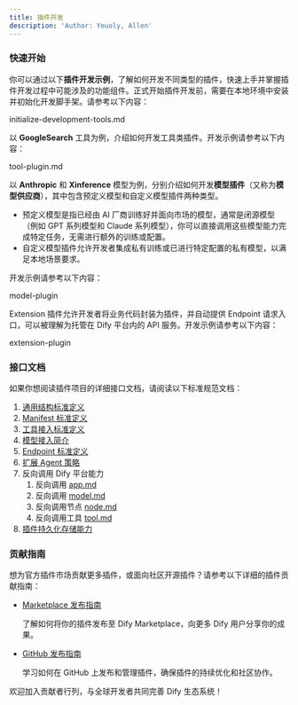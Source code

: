 ```yaml
---
title: 插件开发
description: 'Author: Yeuoly, Allen'
---
```



### 快速开始

你可以通过以下**插件开发示例**，了解如何开发不同类型的插件，快速上手并掌握插件开发过程中可能涉及的功能组件。正式开始插件开发前，需要在本地环境中安装并初始化开发脚手架。请参考以下内容：

<Card title="初始化开发工具" icon="link" href="./initialize-development-tools">
  initialize-development-tools.md
</Card>

以 **GoogleSearch** 工具为例，介绍如何开发工具类插件。开发示例请参考以下内容：

<Card title="工具插件" icon="link" href="tool-plugin">
  tool-plugin.md
</Card>

以 **Anthropic** 和 **Xinference** 模型为例，分别介绍如何开发**模型插件**（又称为**模型供应商**），其中包含预定义模型和自定义模型插件两种类型。

* 预定义模型是指已经由 AI 厂商训练好并面向市场的模型，通常是闭源模型（例如 GPT 系列模型和 Claude 系列模型），你可以直接调用这些模型能力完成特定任务，无需进行额外的训练或配置。
* 自定义模型插件允许开发者集成私有训练或已进行特定配置的私有模型，以满足本地场景要求。

开发示例请参考以下内容：

<Card title="模型插件" icon="link" href="model-plugin/README">
  model-plugin
</Card>

Extension 插件允许开发者将业务代码封装为插件，并自动提供 Endpoint 请求入口，可以被理解为托管在 Dify 平台内的 API 服务。开发示例请参考以下内容：

<Card title="扩展插件" icon="link" href="extension-plugin">
  extension-plugin
</Card>

### 接口文档

如果你想阅读插件项目的详细接口文档，请阅读以下标准规范文档：

1. [通用结构标准定义](../../schema-definition/general-specifications)
2. [Manifest 标准定义](../../schema-definition/manifest)
3. [工具接入标准定义](../../schema-definition/tool)
4. [模型接入简介](../../schema-definition/model/)
5. [Endpoint 标准定义](../../schema-definition/endpoint)
6. [扩展 Agent 策略](../../schema-definition/agent)
7. 反向调用 Dify 平台能力
   1. 反向调用 [app.md](../../schema-definition/reverse-invocation-of-the-dify-service/app)
   2. 反向调用 [model.md](../../schema-definition/reverse-invocation-of-the-dify-service/model)
   3. 反向调用节点 [node.md](../../schema-definition/reverse-invocation-of-the-dify-service/node)
   4. 反向调用工具 [tool.md](../../schema-definition/reverse-invocation-of-the-dify-service/tool)
8. [插件持久化存储能力](../../schema-definition/persistent-storage)

### 贡献指南

想为官方插件市场贡献更多插件，或面向社区开源插件？请参考以下详细的插件贡献指南：

*   [Marketplace 发布指南](../../publish-plugins/publish-to-dify-marketplace/)

    了解如何将你的插件发布至 Dify Marketplace，向更多 Dify 用户分享你的成果。
*   [GitHub 发布指南](../../publish-plugins/publish-plugin-on-personal-github-repo)

    学习如何在 GitHub 上发布和管理插件，确保插件的持续优化和社区协作。

欢迎加入贡献者行列，与全球开发者共同完善 Dify 生态系统！
